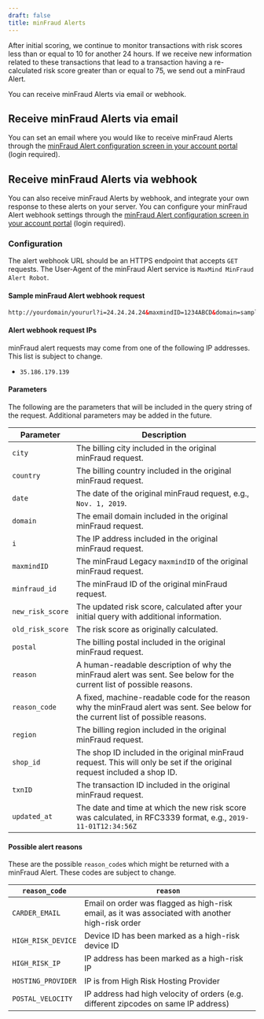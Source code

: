 ```yaml
---
draft: false
title: minFraud Alerts
---
```


After initial scoring, we continue to monitor transactions with risk scores less
than or equal to 10 for another 24 hours. If we receive new information related
to these transactions that lead to a transaction having a re-calculated risk
score greater than or equal to 75, we send out a minFraud Alert.

You can receive minFraud Alerts via email or webhook.

## Receive minFraud Alerts via email

You can set an email where you would like to receive minFraud Alerts through the
[minFraud Alert configuration screen in your account
portal](https://www.maxmind.com/en/accounts/current/minfraud/alerts/settings)
(login required).

## Receive minFraud Alerts via webhook

You can also receive minFraud Alerts by webhook, and integrate your own response
to these alerts on your server. You can configure your minFraud Alert webhook
settings through the [minFraud Alert configuration screen in your account
portal](https://www.maxmind.com/en/accounts/current/minfraud/alerts/settings)
(login required).

### Configuration

The alert webhook URL should be an HTTPS endpoint that accepts `GET` requests.
The User-Agent of the minFraud Alert service is `MaxMind MinFraud Alert Robot`.

#### Sample minFraud Alert webhook request

```html
http://yourdomain/yoururl?i=24.24.24.24&maxmindID=1234ABCD&domain=sample.com&city=Anytown&region=CA&country=US&date=Jan.+1,+1970&txnID=foo123&reason=IP+address+has+been+marked+as+a+high-risk+IP&reason_code=HIGH_RISK_IP&minfraud_id=2afb0d26-e3b4-4624-8e66-fd10e64b95df&shop_id=shop321
```

#### Alert webhook request IPs
minFraud alert requests may come from one of the following IP addresses. This list is subject to change.

 * `35.186.179.139`

#### Parameters

The following are the parameters that will be included in the query string of
the request. Additional parameters may be added in the future.

| Parameter        | Description                                                                                                                        |
| ---------------- | ---------------------------------------------------------------------------------------------------------------------------------- |
| `city`           | The billing city included in the original minFraud request.                                                                        |
| `country`        | The billing country included in the original minFraud request.                                                                     |
| `date`           | The date of the original minFraud request, e.g., `Nov. 1, 2019`.                                                                   |
| `domain`         | The email domain included in the original minFraud request.                                                                        |
| `i`              | The IP address included in the original minFraud request.                                                                          |
| `maxmindID`      | The minFraud Legacy `maxmindID` of the original minFraud request.                                                                  |
| `minfraud_id`    | The minFraud ID of the original minFraud request.                                                                                  |
| `new_risk_score` | The updated risk score, calculated after your initial query with additional information.                                           |
| `old_risk_score` | The risk score as originally calculated.                                                                                           |
| `postal`         | The billing postal included in the original minFraud request.                                                                      |
| `reason`         | A human-readable description of why the minFraud alert was sent. See below for the current list of possible reasons.               |
| `reason_code`    | A fixed, machine-readable code for the reason why the minFraud alert was sent. See below for the current list of possible reasons. |
| `region`         | The billing region included in the original minFraud request.                                                                      |
| `shop_id`        | The shop ID included in the original minFraud request. This will only be set if the original request included a shop ID.           |
| `txnID`          | The transaction ID included in the original minFraud request.                                                                      |
| `updated_at`     | The date and time at which the new risk score was calculated, in RFC3339 format, e.g., `2019-11-01T12:34:56Z`                      |

#### Possible alert reasons

These are the possible `reason_code`s which might be returned with a minFraud
Alert. These codes are subject to change.

| `reason_code`      | `reason`                                                                                         |
| ------------------ | ------------------------------------------------------------------------------------------------ |
| `CARDER_EMAIL`     | Email on order was flagged as high-risk email, as it was associated with another high-risk order |
| `HIGH_RISK_DEVICE` | Device ID has been marked as a high-risk device ID                                               |
| `HIGH_RISK_IP`     | IP address has been marked as a high-risk IP                                                     |
| `HOSTING_PROVIDER` | IP is from High Risk Hosting Provider                                                            |
| `POSTAL_VELOCITY`  | IP address had high velocity of orders (e.g. different zipcodes on same IP address)              |
